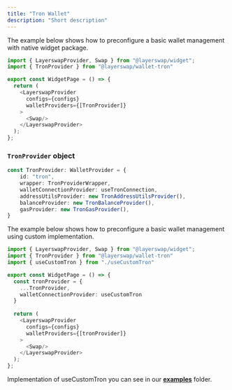 ```yaml
---
title: "Tron Wallet"
description: "Short description"
---
```



The example below shows how to preconfigure a basic wallet management with native widget package.

```typescript  theme={"system"}
import { LayerswapProvider, Swap } from "@layerswap/widget";
import { TronProvider } from "@layerswap/wallet-tron"

export const WidgetPage = () => {
  return (
    <LayerswapProvider 
      configs={configs}
      walletProviders={[TronProvider]}
    >
      <Swap/>
    </LayerswapProvider>
  );
};
```

### `TronProvider` object

```TypeScript  theme={"system"}
const TronProvider: WalletProvider = {
    id: "tron",
    wrapper: TronProviderWrapper,
    walletConnectionProvider: useTronConnection,
    addressUtilsProvider: new TronAddressUtilsProvider(),
    balanceProvider: new TronBalanceProvider(),
    gasProvider: new TronGasProvider(),
}
```

The example below shows how to preconfigure a basic wallet management using custom implementation.

```typescript  theme={"system"}
import { LayerswapProvider, Swap } from "@layerswap/widget";
import { TronProvider } from "@layerswap/wallet-tron"
import { useCustomTron } from "./useCustomTron"

export const WidgetPage = () => {
  const tronProvider = {
    ...TronProvider,
    walletConnectionProvider: useCustomTron
  }
  
  return (
    <LayerswapProvider 
      configs={configs}
      walletProviders={[tronProvider]}
    >
      <Swap/>
    </LayerswapProvider>
  );
};
```

Implementation of useCustomTron you can see in our [**examples**](https://github.com/layerswap/layerswapapp/tree/dev-monorepo/examples) folder.
